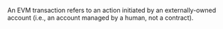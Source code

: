 An EVM transaction refers to an action initiated by an externally-owned account (i.e., an account managed by a human, not a contract).